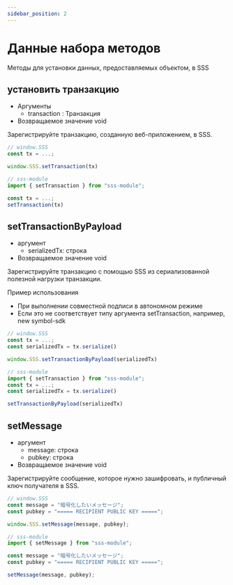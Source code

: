 ```yaml
---
sidebar_position: 2
---
```


# Данные набора методов

Методы для установки данных, предоставляемых объектом, в SSS

## установить транзакцию

- Аргументы
  - transaction : Транзакция
- Возвращаемое значение void

Зарегистрируйте транзакцию, созданную веб-приложением, в SSS.

```ts
// window.SSS
const tx = ...;

window.SSS.setTransaction(tx)
```

```ts
// sss-module
import { setTransaction } from "sss-module";

const tx = ...;
setTransaction(tx)

```

## setTransactionByPayload

- аргумент
  - serializedTx: строка
- Возвращаемое значение void

Зарегистрируйте транзакцию с помощью SSS из сериализованной полезной нагрузки транзакции.

Пример использования

- При выполнении совместной подписи в автономном режиме
- Если это не соответствует типу аргумента setTransaction, например, new symbol-sdk

```ts
// window.SSS
const tx = ...;
const serializedTx = tx.serialize()

window.SSS.setTransactionByPayload(serializedTx)
```

```ts
// sss-module
import { setTransaction } from "sss-module";
const tx = ...;
const serializedTx = tx.serialize()

setTransactionByPayload(serializedTx)
```

## setMessage

- аргумент
  - message: строка
  - pubkey: строка
- Возвращаемое значение void

Зарегистрируйте сообщение, которое нужно зашифровать, и публичный ключ получателя в SSS.

```ts
// window.SSS
const message = "暗号化したいメッセージ";
const pubkey = "===== RECIPIENT PUBLIC KEY =====";

window.SSS.setMessage(message, pubkey);
```

```ts
// sss-module
import { setMessage } from "sss-module";

const message = "暗号化したいメッセージ";
const pubkey = "===== RECIPIENT PUBLIC KEY =====";

setMessage(message, pubkey);
```
